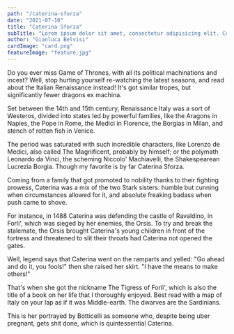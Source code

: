 ```yaml
---
path: "/caterina-sforza"
date: "2021-07-10"
title: "Caterina Sforza"
subTitle: "Lorem ipsum dolor sit amet, consectetur adipisicing elit. Commodi cupiditate dicta repellendus!"
author: "Gianluca Belvisi"
cardImage: "card.png"
featureImage: "feature.jpg"
---
```


Do you ever miss Game of Thrones, with all its political machinations and incest? Well, stop hurting yourself re-watching the latest seasons, and read about the Italian Renaissance instead! It's got similar tropes, but significantly fewer dragons ex machina.

Set between the 14th and 15th century, Renaissance Italy was a sort of Westeros, divided into states led by powerful families, like the Aragons in Naples, the Pope in Rome, the Medici in Florence, the Borgias in Milan, and stench of rotten fish in Venice.

The period was saturated with such incredible characters, like Lorenzo de Medici, also called The Magnificent, probably by himself; or the polymath Leonardo da Vinci, the scheming Niccolo' Machiavelli, the Shakespearean Lucrezia Borgia. Though my favorite is by far Caterina Sforza.

Coming from a family that got promoted to nobility thanks to their fighting prowess, Caterina was a mix of the two Stark sisters: humble but cunning when circumstances allowed for it, and absolute freaking badass when push came to shove.

For instance, in 1488 Caterina was defending the castle of Ravaldino, in Forli', which was sieged by her enemies, the Orsis. To try and break the stalemate, the Orsis brought Caterina's young children in front of the fortress and threatened to slit their throats had Caterina not opened the gates.

Well, legend says that Caterina went on the ramparts and yelled: "Go ahead and do it, you fools!" then she raised her skirt. "I have the means to make others!"

That's when she got the nickname The Tigress of Forli', which is also the title of a book on her life that I thoroughly enjoyed. Best read with a map of Italy on your lap as if it was Middle-earth. The dwarves are the Sardinians.

This is her portrayed by Botticelli as someone who, despite being uber pregnant, gets shit done, which is quintessential Caterina.

